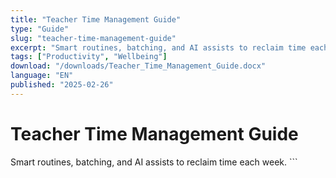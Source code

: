 ```yaml
---
title: "Teacher Time Management Guide"
type: "Guide"
slug: "teacher-time-management-guide"
excerpt: "Smart routines, batching, and AI assists to reclaim time each week."
tags: ["Productivity", "Wellbeing"]
download: "/downloads/Teacher_Time_Management_Guide.docx"
language: "EN"
published: "2025-02-26"
---
```


# Teacher Time Management Guide

Smart routines, batching, and AI assists to reclaim time each week.
\`\`\`
